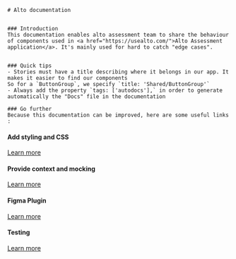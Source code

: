

<Meta title="Configure your project" />

<div className="sb-container">
  <div className='sb-section-title'>
 
    # Alto documentation
 
 
    ### Introduction
    This documentation enables alto assessment team to share the behaviour of components used in <a href="https://usealto.com/">Alto Assessment application</a>. It's mainly used for hard to catch "edge cases".


    ### Quick tips
    - Stories must have a title describing where it belongs in our app. It makes it easier to find our components  
    So for a `ButtonGroup`, we specify `title: 'Shared/ButtonGroup'`
    - Always add the property `tags: ['autodocs'],` in order to generate automatically the "Docs" file in the documentation
 
    ### Go further
    Because this documentation can be improved, here are some useful links :
  </div>
  <div className="sb-section">
    <div className="sb-section-item">
      <h4 className="sb-section-item-heading">Add styling and CSS</h4>
      <a
        href="https://storybook.js.org/docs/angular/configure/styling-and-css"
        target="_blank"
      >Learn more</a>
    </div>
    <div className="sb-section-item">
      <h4 className="sb-section-item-heading">Provide context and mocking</h4>
      <a
        href="https://storybook.js.org/docs/angular/writing-stories/decorators#context-for-mocking"
        target="_blank"
      >Learn more</a>
    </div>
    <div className="sb-section-item">
      <h4 className="sb-section-item-heading">Figma Plugin</h4>
      <a
        href="https://storybook.js.org/docs/angular/sharing/design-integrations#embed-storybook-in-figma-with-the-plugin"
        target="_blank"
      >Learn more</a>
    </div>
    <div className="sb-section-item">
      <h4 className="sb-section-item-heading">Testing</h4>
      <a
        href="https://storybook.js.org/docs/angular/writing-tests/introduction"
        target="_blank"
      >Learn more</a>
    </div>
  </div>
</div>


<style>
  {`
  .sb-container {
    margin-bottom: 48px;
  }

  .sb-section {
    width: 100%;
    display: flex;
    flex-direction: row;
    gap: 20px;
  }

  img {
    object-fit: cover;
  }

  .sb-section-title {
    margin-bottom: 32px;
  }

  .sb-section a:not(h1 a, h2 a, h3 a) {
    font-size: 14px;
  }

  .sb-section-item, .sb-grid-item {
    flex: 1;
    display: flex;
    flex-direction: column;
  }

  .sb-section-item-heading {
    padding-top: 20px !important;
    padding-bottom: 5px !important;
    margin: 0 !important;
  }
  .sb-section-item-paragraph {
    margin: 0;
    padding-bottom: 10px;
  }

  .sb-chevron {
    margin-left: 5px;
  }

  .sb-features-grid {
    display: grid;
    grid-template-columns: repeat(2, 1fr);
    grid-gap: 32px 20px;
  }

  .sb-socials {
    display: grid;
    grid-template-columns: repeat(4, 1fr);
  }

  .sb-socials p {
    margin-bottom: 10px;
  }

  .sb-explore-image {
    max-height: 32px;
    align-self: flex-start;
  }

  .sb-addon {
    width: 100%;
    display: flex;
    align-items: center;
    position: relative;
    background-color: #EEF3F8;
    border-radius: 5px;
    border: 1px solid rgba(0, 0, 0, 0.05);
    background: #EEF3F8;
    height: 180px;
    margin-bottom: 48px;
    overflow: hidden;
  }

  .sb-addon-text {
    padding-left: 48px;
    max-width: 240px;
  }

  .sb-addon-text h4 {
    padding-top: 0px;
  }

  .sb-addon-img {
    position: absolute;
    left: 345px;
    top: 0;
    height: 100%;
    width: 200%;
    overflow: hidden;
  }

  .sb-addon-img img {
    width: 650px;
    transform: rotate(-15deg);
    margin-left: 40px;
    margin-top: -72px;
    box-shadow: 0 0 1px rgba(255, 255, 255, 0);
    backface-visibility: hidden;
  }

  @media screen and (max-width: 800px) {
    .sb-addon-img {
      left: 300px;
    }
  }

  @media screen and (max-width: 600px) {
    .sb-section {
      flex-direction: column;
    }

    .sb-features-grid {
      grid-template-columns: repeat(1, 1fr);
    }

    .sb-socials {
      grid-template-columns: repeat(2, 1fr);
    }

    .sb-addon {
      height: 280px;
      align-items: flex-start;
      padding-top: 32px;
      overflow: hidden;
    }

    .sb-addon-text {
      padding-left: 24px;
    }

    .sb-addon-img {
      right: 0;
      left: 0;
      top: 130px;
      bottom: 0;
      overflow: hidden;
      height: auto;
      width: 124%;
    }

    .sb-addon-img img {
      width: 1200px;
      transform: rotate(-12deg);
      margin-left: 0;
      margin-top: 48px;
      margin-bottom: -40px;
      margin-left: -24px;
    }
  }
  `}
</style>

